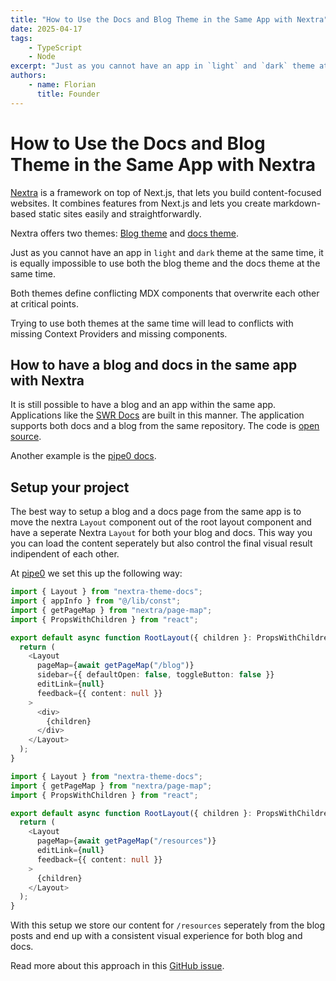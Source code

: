 ```yaml
---
title: "How to Use the Docs and Blog Theme in the Same App with Nextra"
date: 2025-04-17
tags:
    - TypeScript
    - Node
excerpt: "Just as you cannot have an app in `light` and `dark` theme at the same time, it is equally impossible to use both the blog theme and the docs theme at the same time"
authors:
    - name: Florian
      title: Founder
---
```


# How to Use the Docs and Blog Theme in the Same App with Nextra

[Nextra](https://nextra.site/docs) is a framework on top of Next.js, that lets you build content-focused websites.
It combines features from Next.js and lets you create markdown-based static sites easily and straightforwardly.

Nextra offers two themes: [Blog theme](https://nextra.site/docs/blog-theme) and [docs theme](https://nextra.site/docs/docs-theme).

Just as you cannot have an app in `light` and `dark` theme at the same time, it is equally impossible to 
use both the blog theme and the docs theme at the same time.

Both themes define conflicting MDX components that overwrite each other at critical points.

Trying to use both themes at the same time will lead to conflicts with missing Context Providers and missing components.

## How to have a blog and docs in the same app with Nextra

It is still possible to have a blog and an app within the same app. Applications like the [SWR Docs](https://swr.vercel.app/docs/with-nextjs)
are built in this manner. The application supports both docs and a blog from the same repository. The code is [open source](https://github.com/vercel/swr-site/tree/main/pages).

Another example is the [pipe0 docs](https://github.com/pipe-0/pipe0).

## Setup your project

The best way to setup a blog and a docs page from the same app is to move the nextra `Layout` component out of the root layout 
component and have a seperate Nextra `Layout` for both your blog and docs. This way you you can load the content seperately 
but also control the final visual result indipendent of each other.

At [pipe0](https://pipe0.com) we set this up the following way:

```typescript filename="src/app/blog/layout.tsx"
import { Layout } from "nextra-theme-docs";
import { appInfo } from "@/lib/const";
import { getPageMap } from "nextra/page-map";
import { PropsWithChildren } from "react";

export default async function RootLayout({ children }: PropsWithChildren) {
  return (
    <Layout
      pageMap={await getPageMap("/blog")}
      sidebar={{ defaultOpen: false, toggleButton: false }}
      editLink={null}
      feedback={{ content: null }}
    >
      <div>
        {children}
      </div>
    </Layout>
  );
}
```

```typescript filename="src/app/resources/layout.tsx"
import { Layout } from "nextra-theme-docs";
import { getPageMap } from "nextra/page-map";
import { PropsWithChildren } from "react";

export default async function RootLayout({ children }: PropsWithChildren) {
  return (
    <Layout
      pageMap={await getPageMap("/resources")}
      editLink={null}
      feedback={{ content: null }}
    >
      {children}
    </Layout>
  );
}
```

With this setup we store our content for `/resources` seperately from the blog posts 
and end up with a consistent visual experience for both blog and docs.

Read more about this approach in this [GitHub issue](https://github.com/shuding/nextra/issues/4340#issuecomment-2784986277).

<BlogBanner />

